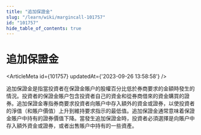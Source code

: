 ```yaml
---
title: "追加保證金"
slug: "/learn/wiki/margincall-101757"
id: "101757"
hide_table_of_contents: true
---
```



# 追加保證金

<ArticleMeta id={101757} updatedAt={'2023-09-26 13:58:58'} />
<div className='border-solid border-b border-t-0 my-4 border-[var(--ifm-color-gray-300)]' />

追加保證金是指當投資者在保證金賬户的股權百分比低於券商要求的金額時發生的情況。投資者的保證金賬户包含投資者自己的資金和從券商借來的資金購買的證券。追加保證金專指券商要求投資者向賬户中存入額外的資金或證券，以使投資者的淨值（和賬户價值）上升到維持要求指示的最低值。追加保證金通常意味着保證金賬户中持有的證券價值下降。當發生追加保證金時，投資者必須選擇是向賬户中存入額外資金或證券，或者出售賬户中持有的一些資產。

